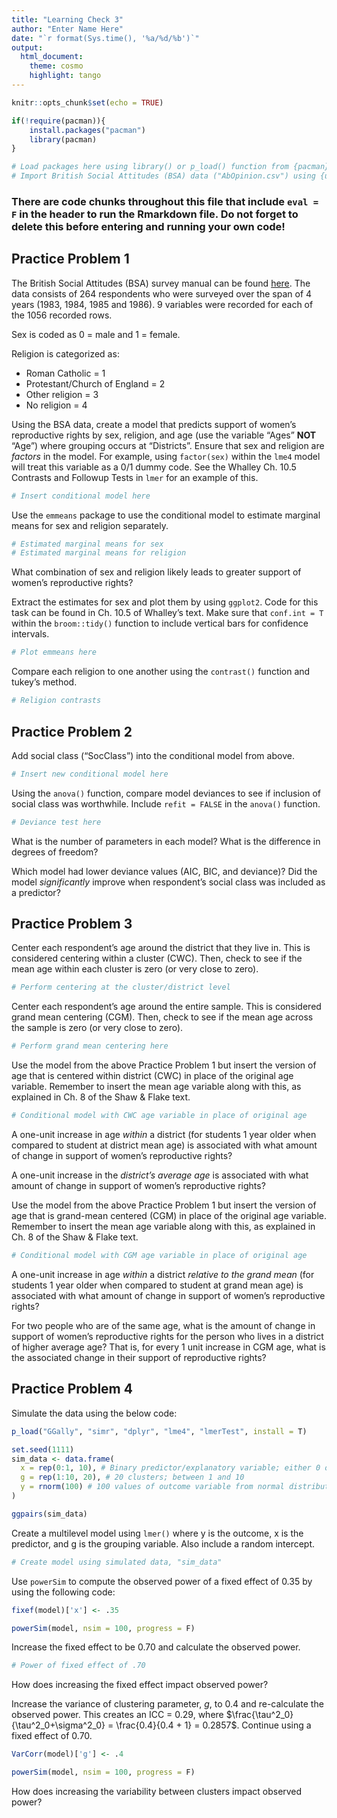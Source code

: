 ```yaml
---
title: "Learning Check 3"
author: "Enter Name Here"
date: "`r format(Sys.time(), '%a/%d/%b')`"
output: 
  html_document:
    theme: cosmo
    highlight: tango
---
```


```r
knitr::opts_chunk$set(echo = TRUE)

if(!require(pacman)){
    install.packages("pacman")
    library(pacman)
}

# Load packages here using library() or p_load() function from {pacman} package
# Import British Social Attitudes (BSA) data ("AbOpinion.csv") using {utils}'s read.csv() or similar package
```

### There are code chunks throughout this file that include `eval = F` in the header to run the Rmarkdown file. Do not forget to delete this before entering and running your own code!

## Practice Problem 1

The British Social Attitudes (BSA) survey manual can be found [here](https://github.com/jjeffries13/MLM-In-R/blob/main/Practice%20Data/Manual_AbOpinionData.txt). The data consists of 264 respondents who were surveyed over the span of 4 years (1983, 1984, 1985 and 1986). 9 variables were recorded for each of the 1056 recorded rows. 

Sex is coded as 0 = male and 1 = female.

Religion is categorized as:

* Roman Catholic = 1
* Protestant/Church of England = 2
* Other religion = 3
* No religion = 4

Using the BSA data, create a model that predicts support of women's reproductive rights by sex, religion, and age (use the variable "Ages" **NOT** "Age") where grouping occurs at "Districts". Ensure that sex and religion are *factors* in the model. For example, using `factor(sex)` within the `lme4` model will treat this variable as a 0/1 dummy code. See the Whalley Ch. 10.5 Contrasts and Followup Tests in `lmer` for an example of this.

```r
# Insert conditional model here
```

Use the `emmeans` package to use the conditional model to estimate marginal means for sex and religion separately. 

```r
# Estimated marginal means for sex
# Estimated marginal means for religion
```

What combination of sex and religion likely leads to greater support of women's reproductive rights?

Extract the estimates for sex and plot them by using `ggplot2`. Code for this task can be found in Ch. 10.5 of Whalley's text. Make sure that `conf.int = T` within the `broom::tidy()` function to include vertical bars for confidence intervals. 

```r
# Plot emmeans here
```

Compare each religion to one another using the `contrast()` function and tukey's method. 

```r
# Religion contrasts
```

## Practice Problem 2

Add social class ("SocClass") into the conditional model from above. 

```r
# Insert new conditional model here
```

Using the `anova()` function, compare model deviances to see if inclusion of social class was worthwhile. Include `refit = FALSE` in the `anova()` function. 

```r
# Deviance test here
```

What is the number of parameters in each model? What is the difference in degrees of freedom?

Which model had lower deviance values (AIC, BIC, and deviance)? Did the model *significantly* improve when respondent's social class was included as a predictor?

## Practice Problem 3

Center each respondent's age around the district that they live in. This is considered centering within a cluster (CWC). Then, check to see if the mean age within each cluster is zero (or very close to zero).

```r
# Perform centering at the cluster/district level
```

Center each respondent's age around the entire sample. This is considered grand mean centering (CGM). Then, check to see if the mean age across the sample is zero (or very close to zero).

```r
# Perform grand mean centering here
```

Use the model from the above Practice Problem 1 but insert the version of age that is centered within district (CWC) in place of the original age variable. Remember to insert the mean age variable along with this, as explained in Ch. 8 of the Shaw & Flake text. 

```r
# Conditional model with CWC age variable in place of original age
```

A one-unit increase in age *within* a district (for students 1 year older when compared to student at district mean age) is associated with what amount of change in support of women's reproductive rights? 

A one-unit increase in the *district's average age* is associated with what amount of change in support of women's reproductive rights? 

Use the model from the above Practice Problem 1 but insert the version of age that is grand-mean centered (CGM) in place of the original age variable. Remember to insert the mean age variable along with this, as explained in Ch. 8 of the Shaw & Flake text. 

```r
# Conditional model with CGM age variable in place of original age
```

A one-unit increase in age *within* a district *relative to the grand mean* (for students 1 year older when compared to student at grand mean age) is associated with what amount of change in support of women's reproductive rights? 

For two people who are of the same age, what is the amount of change in support of women's reproductive rights for the person who lives in a district of higher average age? That is, for every 1 unit increase in CGM age, what is the associated change in their support of reproductive rights?

## Practice Problem 4

Simulate the data using the below code:

```r
p_load("GGally", "simr", "dplyr", "lme4", "lmerTest", install = T)

set.seed(1111)
sim_data <- data.frame(
  x = rep(0:1, 10), # Binary predictor/explanatory variable; either 0 or 1
  g = rep(1:10, 20), # 20 clusters; between 1 and 10
  y = rnorm(100) # 100 values of outcome variable from normal distribution
)

ggpairs(sim_data)
```

Create a multilevel model using `lmer()` where y is the outcome, x is the predictor, and g is the grouping variable. Also include a random intercept. 

```r
# Create model using simulated data, "sim_data"
```

Use `powerSim` to compute the observed power of a fixed effect of 0.35 by using the following code: 

```r
fixef(model)['x'] <- .35

powerSim(model, nsim = 100, progress = F)
```

Increase the fixed effect to be 0.70 and calculate the observed power.

```r
# Power of fixed effect of .70
```

How does increasing the fixed effect impact observed power?

Increase the variance of clustering parameter, *g*, to 0.4 and re-calculate the observed power. This creates an ICC = 0.29, where $\frac{\tau^2_0}{\tau^2_0+\sigma^2_0} = \frac{0.4}{0.4 + 1} = 0.2857$. Continue using a fixed effect of 0.70.

```r
VarCorr(model)['g'] <- .4

powerSim(model, nsim = 100, progress = F)
```

How does increasing the variability between clusters impact observed power?
